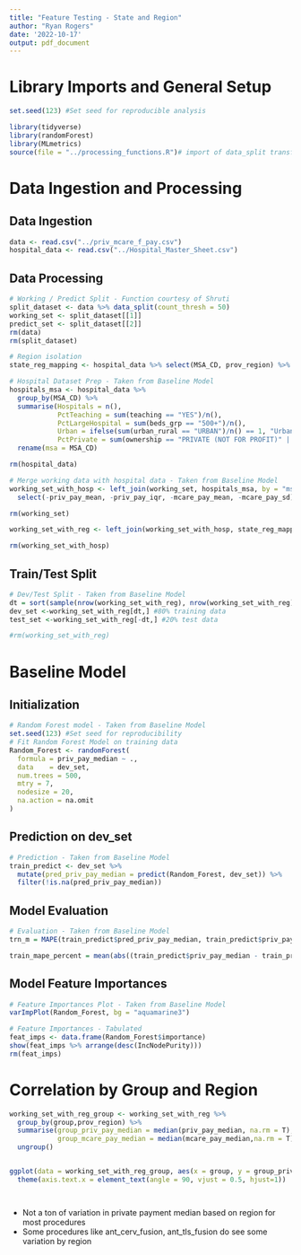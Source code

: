 ```yaml
---
title: "Feature Testing - State and Region"
author: "Ryan Rogers"
date: '2022-10-17'
output: pdf_document
---
```


# Library Imports and General Setup

```r
set.seed(123) #Set seed for reproducible analysis

library(tidyverse)
library(randomForest)
library(MLmetrics)
source(file = "../processing_functions.R")# import of data_split transformation
```

# Data Ingestion and Processing

## Data Ingestion

```r
data <- read.csv("../priv_mcare_f_pay.csv")
hospital_data <- read.csv("../Hospital_Master_Sheet.csv")
```

## Data Processing

```r
# Working / Predict Split - Function courtesy of Shruti
split_dataset <- data %>% data_split(count_thresh = 50)
working_set <- split_dataset[[1]]
predict_set <- split_dataset[[2]]
rm(data)
rm(split_dataset)
```

```r
# Region isolation
state_reg_mapping <- hospital_data %>% select(MSA_CD, prov_region) %>% distinct() %>% rename(msa = MSA_CD)

# Hospital Dataset Prep - Taken from Baseline Model
hospitals_msa <- hospital_data %>%
  group_by(MSA_CD) %>%
  summarise(Hospitals = n(),
            PctTeaching = sum(teaching == "YES")/n(),
            PctLargeHospital = sum(beds_grp == "500+")/n(),
            Urban = ifelse(sum(urban_rural == "URBAN")/n() == 1, "Urban","Rural"),
            PctPrivate = sum(ownership == "PRIVATE (NOT FOR PROFIT)" | ownership == "PRIVATE (FOR PROFIT)")/n()) %>%
  rename(msa = MSA_CD)

rm(hospital_data)
```

```r
# Merge working data with hospital data - Taken from Baseline Model
working_set_with_hosp <- left_join(working_set, hospitals_msa, by = "msa") %>%
  select(-priv_pay_mean, -priv_pay_iqr, -mcare_pay_mean, -mcare_pay_sd)

rm(working_set)

working_set_with_reg <- left_join(working_set_with_hosp, state_reg_mapping, by = "msa")

rm(working_set_with_hosp)
```

## Train/Test Split

```r
# Dev/Test Split - Taken from Baseline Model
dt = sort(sample(nrow(working_set_with_reg), nrow(working_set_with_reg)*.8)) #Split data
dev_set <-working_set_with_reg[dt,] #80% training data
test_set <-working_set_with_reg[-dt,] #20% test data

#rm(working_set_with_reg)
```

# Baseline Model

## Initialization

```r
# Random Forest model - Taken from Baseline Model
set.seed(123) #Set seed for reproducibility 
# Fit Random Forest Model on training data
Random_Forest <- randomForest(
  formula = priv_pay_median ~ .,
  data    = dev_set,
  num.trees = 500,
  mtry = 7,
  nodesize = 20,
  na.action = na.omit
)
```

## Prediction on dev_set

```r
# Prediction - Taken from Baseline Model
train_predict <- dev_set %>%
  mutate(pred_priv_pay_median = predict(Random_Forest, dev_set)) %>%
  filter(!is.na(pred_priv_pay_median))
```

## Model Evaluation

```r
# Evaluation - Taken from Baseline Model
trn_m = MAPE(train_predict$pred_priv_pay_median, train_predict$priv_pay_median)

train_mape_percent = mean(abs((train_predict$priv_pay_median - train_predict$pred_priv_pay_median)/train_predict$priv_pay_median),na.rm = T)*100
```


## Model Feature Importances
```r
# Feature Importances Plot - Taken from Baseline Model
varImpPlot(Random_Forest, bg = "aquamarine3")
```

```r
# Feature Importances - Tabulated
feat_imps <- data.frame(Random_Forest$importance)
show(feat_imps %>% arrange(desc(IncNodePurity)))
rm(feat_imps)
```




# Correlation by Group and Region

```r
working_set_with_reg_group <- working_set_with_reg %>%
  group_by(group,prov_region) %>%
  summarise(group_priv_pay_median = median(priv_pay_median, na.rm = T),
            group_mcare_pay_median = median(mcare_pay_median,na.rm = T)) %>%
  ungroup()


ggplot(data = working_set_with_reg_group, aes(x = group, y = group_priv_pay_median, color = prov_region)) + geom_point() +
  theme(axis.text.x = element_text(angle = 90, vjust = 0.5, hjust=1))




```

* Not a ton of variation in private payment median based on region for most procedures
* Some procedures like ant_cerv_fusion, ant_tls_fusion do see some variation by region










